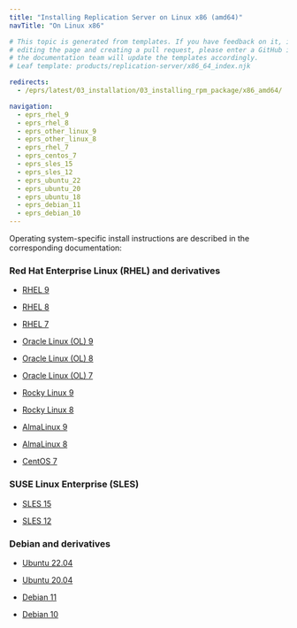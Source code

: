 ```yaml
---
title: "Installing Replication Server on Linux x86 (amd64)"
navTitle: "On Linux x86"

# This topic is generated from templates. If you have feedback on it, instead of
# editing the page and creating a pull request, please enter a GitHub issue and
# the documentation team will update the templates accordingly.
# Leaf template: products/replication-server/x86_64_index.njk

redirects:
  - /eprs/latest/03_installation/03_installing_rpm_package/x86_amd64/

navigation:
  - eprs_rhel_9
  - eprs_rhel_8
  - eprs_other_linux_9
  - eprs_other_linux_8
  - eprs_rhel_7
  - eprs_centos_7
  - eprs_sles_15
  - eprs_sles_12
  - eprs_ubuntu_22
  - eprs_ubuntu_20
  - eprs_ubuntu_18
  - eprs_debian_11
  - eprs_debian_10
---
```


Operating system-specific install instructions are described in the corresponding documentation:

### Red Hat Enterprise Linux (RHEL) and derivatives

- [RHEL 9](eprs_rhel_9)

- [RHEL 8](eprs_rhel_8)

- [RHEL 7](eprs_rhel_7)

- [Oracle Linux (OL) 9](eprs_rhel_9)

- [Oracle Linux (OL) 8](eprs_rhel_8)

- [Oracle Linux (OL) 7](eprs_rhel_7)

- [Rocky Linux 9](eprs_other_linux_9)

- [Rocky Linux 8](eprs_other_linux_8)

- [AlmaLinux 9](eprs_other_linux_9)

- [AlmaLinux 8](eprs_other_linux_8)

- [CentOS 7](eprs_centos_7)

### SUSE Linux Enterprise (SLES)

- [SLES 15](eprs_sles_15)

- [SLES 12](eprs_sles_12)

### Debian and derivatives

- [Ubuntu 22.04](eprs_ubuntu_22)

- [Ubuntu 20.04](eprs_ubuntu_20)

- [Debian 11](eprs_debian_11)

- [Debian 10](eprs_debian_10)
